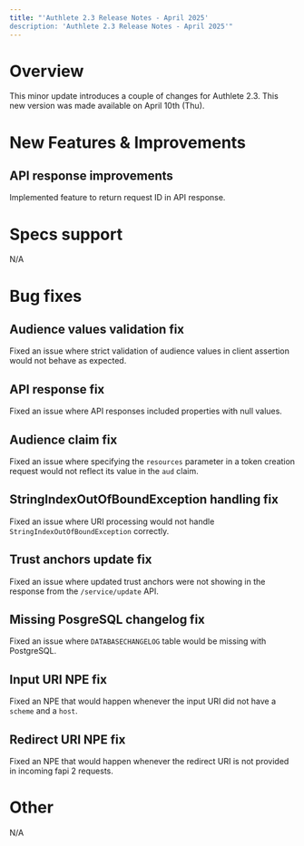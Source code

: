 ```yaml
---
title: "'Authlete 2.3 Release Notes - April 2025'
description: 'Authlete 2.3 Release Notes - April 2025'"
---
```


# Overview

This minor update introduces a couple of changes for Authlete 2.3.
This new version was made available on April 10th (Thu).

# New Features & Improvements

## API response improvements

Implemented feature to return request ID in API response.

# Specs support

N/A

# Bug fixes

## Audience values validation fix

Fixed an issue where strict validation of audience values in client assertion would not behave as expected.

## API response fix

Fixed an issue where API responses included properties with null values.

## Audience claim fix

Fixed an issue where specifying the `resources` parameter in a token creation request would not reflect its value in the `aud` claim.

## StringIndexOutOfBoundException handling fix

Fixed an issue where URI processing would not handle `StringIndexOutOfBoundException` correctly.

## Trust anchors update fix

Fixed an issue where updated trust anchors were not showing in the response from the `/service/update` API.

## Missing PosgreSQL changelog fix

Fixed an issue where `DATABASECHANGELOG` table would be missing with PostgreSQL.

## Input URI NPE fix

Fixed an NPE that would happen whenever the input URI did not have a `scheme` and a `host`.

## Redirect URI NPE fix

Fixed an NPE that would happen whenever the redirect URI is not provided in incoming fapi 2 requests.

# Other

N/A
